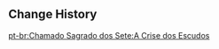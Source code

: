 {{Genius Invokation TCG Stage
|title        = Crisis of Shields
|type         = Adventure Challenge
|group        = Open World Match
|character    = Timaeus
|requirement  = 2
|location     = Mondstadt
|introduction = Hmm, uh, so, just as you were making your trek down the narrow mountain paths of Dragonspine, you suddenly encountered a Mitachurl wielding a huge icy shield... You know what, the story isn't important. Just start the fight already!<br>'''Special Rule: Your Support Zone starts with 1 "Timaeus" card.'''<br>Hint: Timaeus can allow you to play Artifact Cards for free, so use this ability to optimize your use of Elemental Dice!
|objective_1  = Achieve victory
|reward_1     = Player EXP*120;Lucky Coin*100
|objective_2  = Play 1 Artifact Equipment Card
|reward_2     = Lucky Coin*200
|objective_3  = Achieve victory within 5 Rounds
|reward_3     = Lucky Coin*200;Timaeus*1
|lineup       = Cryo Hilichurl Shooter;Ice Shieldwall Mitachurl;Blazing Axe Mitachurl
|p_support    = Timaeus
}}

==Change History==
{{Change History|3.3}}
[[pt-br:Chamado Sagrado dos Sete:A Crise dos Escudos]]
